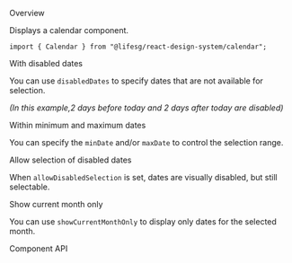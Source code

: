 
<Meta of={CalendarStories} />

<Title>Calendar</Title>

<Secondary>Overview</Secondary>

Displays a calendar component.

```tsx
import { Calendar } from "@lifesg/react-design-system/calendar";
```

<Canvas of={CalendarStories.Default} />

<Heading3>With disabled dates</Heading3>

You can use `disabledDates` to specify dates that are not available for selection.

_(In this example,2 days before today and 2 days after today are disabled)_

<Canvas of={CalendarStories.WithDisabledDates} />

<Heading3>Within minimum and maximum dates</Heading3>

You can specify the `minDate` and/or `maxDate` to control the selection range.

<Canvas of={CalendarStories.MinAndMaxDates} />

<Heading3>Allow selection of disabled dates</Heading3>

When `allowDisabledSelection` is set, dates are visually disabled, but still selectable.

<Canvas of={CalendarStories.AllowDisabledSelection} />

<Heading3>Show current month only</Heading3>

You can use `showCurrentMonthOnly` to display only dates for the selected month.

<Canvas of={CalendarStories.ShowCurrentMonthOnly} />

<Secondary>Component API</Secondary>

<PropsTable />
